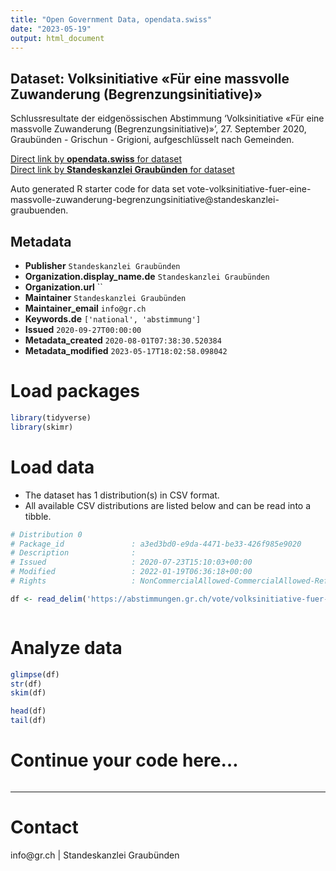 ```yaml
---
title: "Open Government Data, opendata.swiss"
date: "2023-05-19"
output: html_document
---
```


## Dataset: Volksinitiative «Für eine massvolle Zuwanderung (Begrenzungsinitiative)»

Schlussresultate der eidgenössischen Abstimmung 'Volksinitiative «Für eine massvolle Zuwanderung (Begrenzungsinitiative)»', 27. September 2020, Graubünden - Grischun - Grigioni, aufgeschlüsselt nach Gemeinden.

[Direct link by **opendata.swiss** for dataset](https://opendata.swiss/de/dataset/volksinitiative-fur-eine-massvolle-zuwanderung-begrenzungsinitiative)<br>
[Direct link by **Standeskanzlei Graubünden** for dataset](https://abstimmungen.gr.ch/vote/volksinitiative-fuer-eine-massvolle-zuwanderung-begrenzungsinitiative/data)

Auto generated R starter code for data set vote-volksinitiative-fuer-eine-massvolle-zuwanderung-begrenzungsinitiative@standeskanzlei-graubuenden.

## Metadata

- **Publisher** `Standeskanzlei Graubünden`
- **Organization.display_name.de** `Standeskanzlei Graubünden`
- **Organization.url** ``
- **Maintainer** `Standeskanzlei Graubünden`
- **Maintainer_email** `info@gr.ch`
- **Keywords.de** `['national', 'abstimmung']`
- **Issued** `2020-09-27T00:00:00`
- **Metadata_created** `2020-08-01T07:38:30.520384`
- **Metadata_modified** `2023-05-17T18:02:58.098042`


# Load packages

```r

library(tidyverse)
library(skimr)

```

# Load data

-   The dataset has 1 distribution(s) in CSV format.
-   All available CSV distributions are listed below and can be read into a tibble.

```r

# Distribution 0
# Package_id               : a3ed3bd0-e9da-4471-be33-426f985e9020
# Description              : 
# Issued                   : 2020-07-23T15:10:03+00:00
# Modified                 : 2022-01-19T06:36:18+00:00
# Rights                   : NonCommercialAllowed-CommercialAllowed-ReferenceRequired

df <- read_delim('https://abstimmungen.gr.ch/vote/volksinitiative-fuer-eine-massvolle-zuwanderung-begrenzungsinitiative/data-csv')



```

# Analyze data

```r

glimpse(df)
str(df)
skim(df)

head(df)
tail(df)

```

# Continue your code here...

```r

```

------------------------------------------------------------------------

# Contact

info@gr.ch | Standeskanzlei Graubünden
